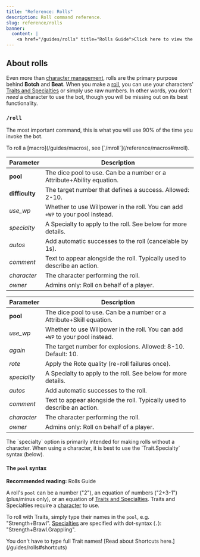 ```yaml
---
title: "Reference: Rolls"
description: Roll command reference.
slug: reference/rolls
banner:
  content: |
    <a href="/guides/rolls" title="Rolls Guide">Click here to view the rolls guide.</a>
---
```



<RefBoilerplate command="roll" botsDiffer={true} />

## About rolls

Even more than [character management](/guides/character-creation), rolls are the primary purpose behind **Botch** and **Beat**. When you make a [roll](/guide/rolls), you can use your characters' [Traits and Specialties](/guides/traits) or simply use raw numbers. In other words, you don't *need* a character to use the bot, though you will be missing out on its best functionality.

### `/roll`

The most important command, this is what you will use 90% of the time you invoke the bot.

<Aside type="tip">
  To roll a [macro](/guides/macros), see [`/mroll`](/reference/macros#mroll).
</Aside>

<Tabs syncKey="bot">
  <TabItem label="Botch (WoD)">

  | Parameter      | Description                                                                   |
  |----------------|-------------------------------------------------------------------------------|
  | **pool**       | The dice pool to use. Can be a number or a Attribute+Ability equation.        |
  | **difficulty** | The target number that defines a success. Allowed: 2-10.                      |
  | *use_wp*       | Whether to use Willpower in the roll. You can add `+WP` to your pool instead. |
  | *specialty*    | A Specialty to apply to the roll. See below for more details.                 |
  | *autos*        | Add automatic successes to the roll (cancelable by 1s).                       |
  | *comment*      | Text to appear alongside the roll. Typically used to describe an action.      |
  | *character*    | The character performing the roll.                                            |
  | *owner*        | Admins only: Roll on behalf of a player.                                      |

  </TabItem>
  <TabItem label="Beat (CofD)">

  | Parameter   | Description                                                                   |
  |-------------|-------------------------------------------------------------------------------|
  | **pool**    | The dice pool to use. Can be a number or a Attribute+Skill equation.          |
  | *use_wp*    | Whether to use Willpower in the roll. You can add `+WP` to your pool instead. |
  | *again*     | The target number for explosions. Allowed: 8-10. Default: 10.                 |
  | *rote*      | Apply the Rote quality (re-roll failures once).                               |
  | *specialty* | A Specialty to apply to the roll. See below for more details.                 |
  | *autos*     | Add automatic successes to the roll.                                          |
  | *comment*   | Text to appear alongside the roll. Typically used to describe an action.      |
  | *character* | The character performing the roll.                                            |
  | *owner*     | Admins only: Roll on behalf of a player.                                      |

  </TabItem>
</Tabs>

<Aside>
  The `specialty` option is primarily intended for making rolls without a character. When using a character, it is best to use the `Trait.Specialty` syntax (below).
</Aside>

#### The `pool` syntax

**Recommended reading:** <LinkButton href="/guides/rolls">Rolls Guide</LinkButton>

A roll's `pool` can be a number ("2"), an equation of numbers ("2+3-1") (plus/minus only), or an equation of [Traits and Specialties](/guides/traits). Traits and Specialties require a [character](/guides/character-creation) to use.

To roll with Traits, simply type their names in the `pool`, e.g. "Strength+Brawl". [Specialties](/reference/specialties) are specified with dot-syntax (`.`): "Strength+Brawl.Grappling".

<Aside type="tip">
  You don't have to type full Trait names! [Read about Shortcuts here.](/guides/rolls#shortcuts)
</Aside>

